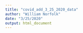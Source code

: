 ```yaml
---
title: "covid_add_3_25_2020_data"
author: "William Norfolk"
date: "3/25/2020"
output: html_document
---
```


